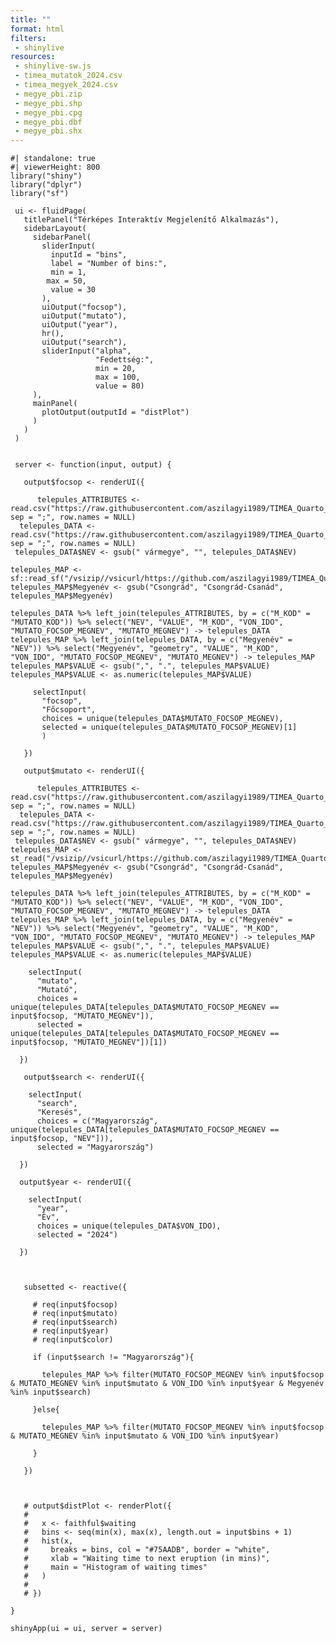 ```yaml
---
title: ""
format: html
filters: 
 - shinylive
resources: 
 - shinylive-sw.js
 - timea_mutatok_2024.csv
 - timea_megyek_2024.csv
 - megye_pbi.zip
 - megye_pbi.shp
 - megye_pbi.cpg
 - megye_pbi.dbf
 - megye_pbi.shx
---
```


```shinylive-r
#| standalone: true
#| viewerHeight: 800
library("shiny")
library("dplyr")
library("sf")

 ui <- fluidPage(
   titlePanel("Térképes Interaktív Megjelenítő Alkalmazás"),
   sidebarLayout(
     sidebarPanel(
       sliderInput(
         inputId = "bins",
         label = "Number of bins:",
         min = 1,
        max = 50,
         value = 30
       ),
       uiOutput("focsop"),
       uiOutput("mutato"),
       uiOutput("year"),
       hr(),
       uiOutput("search"),
       sliderInput("alpha",
                   "Fedettség:",
                   min = 20,
                   max = 100,
                   value = 80)
     ),
     mainPanel(
       plotOutput(outputId = "distPlot")
     )
   )
 )


 server <- function(input, output) {

   output$focsop <- renderUI({
     
      telepules_ATTRIBUTES <- read.csv("https://raw.githubusercontent.com/aszilagyi1989/TIMEA_Quarto_Shinylive_2024/refs/heads/main/CSV/TIMEA_Mutatok_2024.csv", sep = ";", row.names = NULL)
  telepules_DATA <- read.csv("https://raw.githubusercontent.com/aszilagyi1989/TIMEA_Quarto_Shinylive_2024/refs/heads/main/CSV/TIMEA_Megyek_2024.csv", sep = ";", row.names = NULL)
 telepules_DATA$NEV <- gsub(" vármegye", "", telepules_DATA$NEV)
 
telepules_MAP <- sf::read_sf("/vsizip//vsicurl/https://github.com/aszilagyi1989/TIMEA_Quarto_Shinylive_2024/raw/refs/heads/main/JSon/megye_pbi.zip")
telepules_MAP$Megyenév <- gsub("Csongrád", "Csongrád-Csanád", telepules_MAP$Megyenév)

telepules_DATA %>% left_join(telepules_ATTRIBUTES, by = c("M_KOD" = "MUTATO_KOD")) %>% select("NEV", "VALUE", "M_KOD", "VON_IDO", "MUTATO_FOCSOP_MEGNEV", "MUTATO_MEGNEV") -> telepules_DATA
telepules_MAP %>% left_join(telepules_DATA, by = c("Megyenév" = "NEV")) %>% select("Megyenév", "geometry", "VALUE", "M_KOD", "VON_IDO", "MUTATO_FOCSOP_MEGNEV", "MUTATO_MEGNEV") -> telepules_MAP
telepules_MAP$VALUE <- gsub(",", ".", telepules_MAP$VALUE)
telepules_MAP$VALUE <- as.numeric(telepules_MAP$VALUE)

     selectInput(
       "focsop",
       "Főcsoport",
       choices = unique(telepules_DATA$MUTATO_FOCSOP_MEGNEV),
       selected = unique(telepules_DATA$MUTATO_FOCSOP_MEGNEV)[1]
       )

   })

   output$mutato <- renderUI({
     
      telepules_ATTRIBUTES <- read.csv("https://raw.githubusercontent.com/aszilagyi1989/TIMEA_Quarto_Shinylive_2024/refs/heads/main/CSV/TIMEA_Mutatok_2024.csv", sep = ";", row.names = NULL)
  telepules_DATA <- read.csv("https://raw.githubusercontent.com/aszilagyi1989/TIMEA_Quarto_Shinylive_2024/refs/heads/main/CSV/TIMEA_Megyek_2024.csv", sep = ";", row.names = NULL)
 telepules_DATA$NEV <- gsub(" vármegye", "", telepules_DATA$NEV)
telepules_MAP <- st_read("/vsizip//vsicurl/https://github.com/aszilagyi1989/TIMEA_Quarto_Shinylive_2024/raw/refs/heads/main/JSon/megye_pbi.shp")
telepules_MAP$Megyenév <- gsub("Csongrád", "Csongrád-Csanád", telepules_MAP$Megyenév)

telepules_DATA %>% left_join(telepules_ATTRIBUTES, by = c("M_KOD" = "MUTATO_KOD")) %>% select("NEV", "VALUE", "M_KOD", "VON_IDO", "MUTATO_FOCSOP_MEGNEV", "MUTATO_MEGNEV") -> telepules_DATA
telepules_MAP %>% left_join(telepules_DATA, by = c("Megyenév" = "NEV")) %>% select("Megyenév", "geometry", "VALUE", "M_KOD", "VON_IDO", "MUTATO_FOCSOP_MEGNEV", "MUTATO_MEGNEV") -> telepules_MAP
telepules_MAP$VALUE <- gsub(",", ".", telepules_MAP$VALUE)
telepules_MAP$VALUE <- as.numeric(telepules_MAP$VALUE)
    
    selectInput(
      "mutato", 
      "Mutató",
      choices = unique(telepules_DATA[telepules_DATA$MUTATO_FOCSOP_MEGNEV == input$focsop, "MUTATO_MEGNEV"]), 
      selected = unique(telepules_DATA[telepules_DATA$MUTATO_FOCSOP_MEGNEV == input$focsop, "MUTATO_MEGNEV"])[1])
    
  })
   
   output$search <- renderUI({
    
    selectInput(
      "search", 
      "Keresés",
      choices = c("Magyarország", unique(telepules_DATA[telepules_DATA$MUTATO_FOCSOP_MEGNEV == input$focsop, "NEV"])), 
      selected = "Magyarország")
    
  })
  
  output$year <- renderUI({
    
    selectInput(
      "year", 
      "Év",
      choices = unique(telepules_DATA$VON_IDO), 
      selected = "2024")
    
  })



   subsetted <- reactive({

     # req(input$focsop)
     # req(input$mutato)
     # req(input$search)
     # req(input$year)
     # req(input$color)

     if (input$search != "Magyarország"){

       telepules_MAP %>% filter(MUTATO_FOCSOP_MEGNEV %in% input$focsop & MUTATO_MEGNEV %in% input$mutato & VON_IDO %in% input$year & Megyenév %in% input$search)

     }else{

       telepules_MAP %>% filter(MUTATO_FOCSOP_MEGNEV %in% input$focsop & MUTATO_MEGNEV %in% input$mutato & VON_IDO %in% input$year)

     }

   })



   # output$distPlot <- renderPlot({
   # 
   #   x <- faithful$waiting
   #   bins <- seq(min(x), max(x), length.out = input$bins + 1)
   #   hist(x,
   #     breaks = bins, col = "#75AADB", border = "white",
   #     xlab = "Waiting time to next eruption (in mins)",
   #     main = "Histogram of waiting times"
   #   )
   # 
   # })

}

shinyApp(ui = ui, server = server)
```